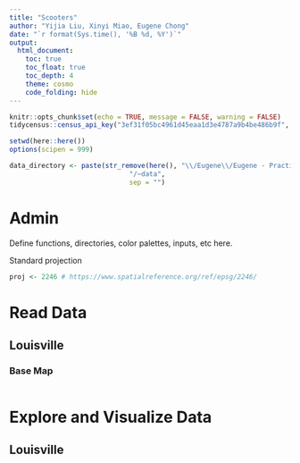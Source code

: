 ```yaml
---
title: "Scooters"
author: "Yijia Liu, Xinyi Miao, Eugene Chong"
date: "`r format(Sys.time(), '%B %d, %Y')`"
output:
  html_document:
    toc: true
    toc_float: true
    toc_depth: 4
    theme: cosmo
    code_folding: hide
---
```


```r
knitr::opts_chunk$set(echo = TRUE, message = FALSE, warning = FALSE)
tidycensus::census_api_key("3ef31f05bc4961d45eaa1d3e4787a9b4be486b9f", install = TRUE, overwrite = TRUE)

setwd(here::here())
options(scipen = 999)

data_directory <- paste(str_remove(here(), "\\/Eugene\\/Eugene - Practicum|\\/Ophelia\\/Ophelia - Practicum|\\/Xinyi\\/Xinyi - Practicum"), 
                              "/~data", 
                              sep = "")
```

# Admin

Define functions, directories, color palettes, inputs, etc here.

Standard projection

```r
proj <- 2246 # https://www.spatialreference.org/ref/epsg/2246/
```

# Read Data

## Louisville

### Base Map

```r

```

# Explore and Visualize Data

## Louisville
